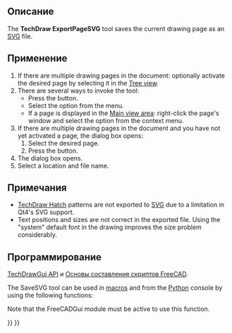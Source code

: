 <languages/>

<div class="mw-translate-fuzzy">
{{Docnav/ru
|[[TechDraw_ExtensionThreadBoltBottom/ru|Обозначить наружную резьбу стержня с сечением вдоль оси]]
|[[TechDraw_ExportPageDXF/ru|Экспорт листа в DXF]]
|[[TechDraw_Workbench/ru|Верстак "TechDraw"]]
|IconL=TechDraw_ExtensionThreadBoltBottom.svg
|IconR=TechDraw_ExportPageDXF.svg
|IconC=Workbench_TechDraw.svg
}}
</div>

<div class="mw-translate-fuzzy">
{{GuiCommand/ru
|Name/ru=Экспорт листа в SVG
|Name=TechDraw_ExportPageSVG
|MenuLocation=TechDraw → Экспорт листа в SVG
|Workbenches=[[TechDraw_Workbench/ru|TechDraw]]
|SeeAlso=[[TechDraw_Templates/ru|Шаблоны]], [[Draft_SVG/ru|Draft SVG]]
}}
</div>

<span id="Description"></span>
==Описание==

The '''TechDraw ExportPageSVG''' tool saves the current drawing page as an [[SVG|SVG]] file.

<span id="Usage"></span>
==Применение==

# If there are multiple drawing pages in the document: optionally activate the desired page by selecting it in the [[Tree_view|Tree view]].
# There are several ways to invoke the tool:
#* Press the {{Button|[[Image:TechDraw_ExportPageSVG.svg|16px]] [[TechDraw_ExportPageSVG|Export Page as SVG]]}} button.
#* Select the {{MenuCommand|TechDraw → Page  → [[Image:TechDraw_ExportPageSVG.svg|16px]] Export Page as SVG}} option from the menu.
#* If a page is displayed in the [[Main_view_area|Main view area]]: right-click the page's window and select the {{MenuCommand|Export SVG}} option from the context menu.
# If there are multiple drawing pages in the document and you have not yet activated a page, the {{MenuCommand|Page Chooser}} dialog box opens:
## Select the desired page.
## Press the {{Button|OK}} button.
# The {{MenuCommand|Export page as SVG}} dialog box opens.
# Select a location and file name.

<span id="Notes"></span>
==Примечания==

* [[TechDraw_Hatch|TechDraw Hatch]] patterns are not exported to [[SVG|SVG]] due to a limitation in Qt4's SVG support.
* Text positions and sizes are not correct in the exported file.  Using the "system" default font in the drawing improves the size problem considerably. 

<span id="Scripting"></span>
==Программирование==

{{Emphasis|См. так же:}} [[TechDrawGui_API/ru|TechDrawGui API]] и [[FreeCAD_Scripting_Basics/ru|Основы составления скриптов FreeCAD]].

The SaveSVG tool can be used in [[Macros|macros]] and from the [[Python|Python]] console by using the following functions:

{{Code|code=
TechDrawGui.exportPageAsSvg(DrawPageObject,FilePath)
}}
Note that the FreeCADGui module must be active to use this function.


<div class="mw-translate-fuzzy">
{{Docnav/ru
|[[TechDraw_ExtensionThreadBoltBottom/ru|Обозначить наружную резьбу стержня с сечением вдоль оси]]
|[[TechDraw_ExportPageDXF/ru|Экспорт листа в DXF]]
|[[TechDraw_Workbench/ru|Верстак "TechDraw"]]
|IconL=TechDraw_ExtensionThreadBoltBottom.svg
|IconR=TechDraw_ExportPageDXF.svg
|IconC=Workbench_TechDraw.svg
}}
</div>

{{TechDraw_Tools_navi{{#translation:}}}}
{{Userdocnavi{{#translation:}}}}